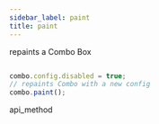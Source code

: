 ```yaml
---
sidebar_label: paint
title: paint
---
```



          


<Short>
 repaints a Combo Box



</Short>







~~~js

combo.config.disabled = true;
// repaints Combo with a new config
combo.paint();


~~~
 api_method

<Descr>







</Descr>





